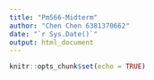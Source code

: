 ```yaml
---
title: "Pm566-Midterm"
author: "Chen Chen 6381370662"
date: "`r Sys.Date()`"
output: html_document
---
```


```r
knitr::opts_chunk$set(echo = TRUE)
```

